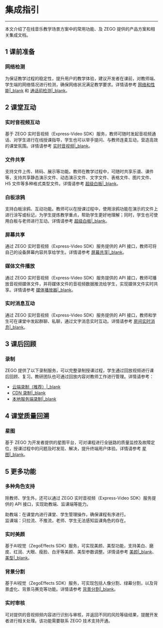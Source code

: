 # 集成指引

- - -

本文介绍了在线音乐教学场景方案中的常用功能、及 ZEGO 提供的产品方案和相关集成文档。

## 1 课前准备

### **网络检测**

为保证教学过程的稳定性，提升用户的教学体验，建议开发者在课前，对教师端、学生端的网络情况进行检测，确保网络状况满足教学要求。详情请参考 [网络和性能\|_blank](#6643) 和 [通话前检测\|_blank](#12053)。

## 2 课堂互动

### **实时音视频互动**

基于 ZEGO 实时音视频（Express-Video SDK）服务，教师可随时发起音视频通话、对学生进行在线授课指导，学生也可以举手提问、与教师连麦互动，营造高效的课堂氛围。详情请参考 [实时音视频\|_blank](#5413)。


### **文件共享**

支持文件上传、转码、展示等功能。教师在教学过程中，可随时共享乐谱、课件等，支持共享静态演示文件、动态演示文件、文字文件、表格文件、图片文件、H5 文件等多种格式类型文件。详情请参考 [超级白板\|_blank](#11287)。

### **白板涂鸦**

支持白板涂鸦、互动功能。教师可以在授课过程中，使用涂鸦功能在演示的文件上进行涂写或标记，为学生提炼教学重点，帮助学生更好地理解；同时，学生也可使用白板与老师进行互动。详情请参考 [超级白板\|_blank](#11287)。

### **屏幕共享**

通过 ZEGO 实时音视频（Express-Video SDK）服务提供的 API 接口，教师可将自己的设备屏幕内容共享给学生。详情请参考 [屏幕共享\|_blank](#10460)。

### **媒体文件播放**

通过 ZEGO 实时音视频（Express-Video SDK）服务提供的 API 接口，教师可播放音视频媒体文件，并将媒体文件的音视频数据推流给学生，实现媒体文件实时共享。详情请参考 [媒体播放器\|_blank](#1152)。

### **实时消息互动**

通过 ZEGO 实时音视频（Express-Video SDK）服务提供的 API 接口，教师和学生可在课堂中发起群聊、私聊，通过文字消息实时互动。详情请参考 [房间实时消息\|_blank](#1045)。


## 3 课后回顾

### **录制**

ZEGO 提供了以下录制服务，可以完整录制授课过程，学生通过回放视频进行课后回顾、复习。教研团队也可通过回放内容对教师工作进行管理。详情请参考：

- [云端录制（推荐）\|_blank](#6205)
- [CDN 录制\|_blank](#8834)
- [本地服务端录制\|_blank](#2200)


## 4 课堂质量回溯

### **星图**

基于 ZEGO 为开发者提供的星图平台，可对课程进行全链路的质量监控及故障定位，授课过程中的问题及时发现、解决，提升终端用户体验。详情请参考 [星图\|_blank](#16353)。


## 5 更多功能

### **多种角色支持**

除教师、学生外，还可以通过 ZEGO 实时音视频（Express-Video SDK）服务提供的 API 接口，实现助教端、监课端等能力。

助教端：在课堂内进行课堂、学生管理操作，确保课程有序进行。  
监课端：只拉流、不推流，老师、学生无法感知监课角色的存在。

### **实时美颜**

基于AI视觉（ZegoEffects SDK）服务，可实现美颜、美型功能，支持美白、磨皮、红润、大眼、瘦脸、白牙等美颜、美型参数调整。详情请参考 [美颜\|_blank](#9637)、[美型\|_blank](#9641)。

### **背景分割**

基于AI视觉（ZegoEffects SDK）服务，可实现包括人像分割、绿幕分割，以及背景虚化、背景马赛克等功能。详情请参考 [背景分割\|_blank](#9645)。

### **实时审核**

可对提供的音视频频内容进行识别与审核，并返回不同的风险等级结果，提醒开发者进行相关处理。该功能需要联系 ZEGO 技术支持开通。
